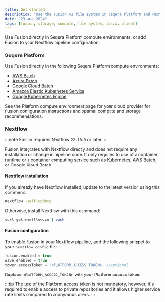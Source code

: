 ```yaml
---
title: Get started
description: "Use the Fusion v2 file system in Seqera Platform and Nextflow"
date: "23 Aug 2024"
tags: [fusion, storage, compute, file system, posix, client]
---
```


Use Fusion directly in Seqera Platform compute environments, or add Fusion to your Nextflow pipeline configuration.

### Seqera Platform

Use Fusion directly in the following Seqera Platform compute environments:
- [AWS Batch](https://docs.seqera.io/platform/latest/compute-envs/aws-batch)
- [Azure Batch](https://docs.seqera.io/platform/latest/compute-envs/azure-batch)
- [Google Cloud Batch](https://docs.seqera.io/platform/latest/compute-envs/google-cloud-batch)
- [Amazon Elastic Kubernetes Service](https://docs.seqera.io/platform/latest/compute-envs/eks)
- [Google Kubernetes Engine](https://docs.seqera.io/platform/latest/compute-envs/gke)

See the Platform compute environment page for your cloud provider for Fusion configuration instructions and optimal compute and storage recommendations. 

### Nextflow

:::note
Fusion requires Nextflow `22.10.0` or later.
:::

Fusion integrates with Nextflow directly and does not require any installation or change in pipeline code. It only requires to use of a container runtime or a container computing service such as Kubernetes, AWS Batch, or Google Cloud Batch.

#### Nextflow installation

If you already have Nextflow installed, update to the latest version using this command:

```bash
nextflow -self-update
```

Otherwise, install Nextflow with this command:

```bash
curl get.nextflow.io | bash
```

#### Fusion configuration

To enable Fusion in your Nextflow pipeline, add the following snippet to your `nextflow.config` file:

```groovy
fusion.enabled = true
wave.enabled = true
tower.accessToken = '<PLATFORM_ACCESS_TOKEN>' //optional
```

Replace `<PLATFORM_ACCESS_TOKEN>` with your Platform access token.

:::tip
The use of the Platform access token is not mandatory, however, it's required to enable access to private repositories
and it allows higher service rate limits compared to anonymous users.
:::